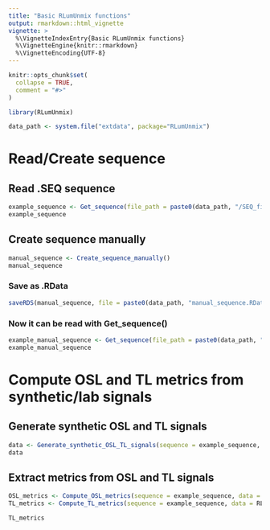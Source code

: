 ```yaml
---
title: "Basic RLumUnmix functions"
output: rmarkdown::html_vignette
vignette: >
  %\VignetteIndexEntry{Basic RLumUnmix functions}
  %\VignetteEngine{knitr::rmarkdown}
  %\VignetteEncoding{UTF-8}
---
```


```r
knitr::opts_chunk$set(
  collapse = TRUE,
  comment = "#>"
)
```

```r
library(RLumUnmix)

data_path <- system.file("extdata", package="RLumUnmix")

```

# Read/Create sequence
## Read .SEQ sequence
``` r
example_sequence <- Get_sequence(file_path = paste0(data_path, "/SEQ_file.SEQ"), lab_dose_rate = 0.2)
example_sequence


```

## Create sequence manually

```r
manual_sequence <- Create_sequence_manually()
manual_sequence

```

### Save as .RData

```r
saveRDS(manual_sequence, file = paste0(data_path, "manual_sequence.RData"), compress = FALSE)
```

### Now it can be read with Get_sequence()

```r
example_manual_sequence <- Get_sequence(file_path = paste0(data_path, "manual_sequence.RData"), lab_dose_rate = 0.2)
example_manual_sequence

```
# Compute OSL and TL metrics from synthetic/lab signals

## Generate synthetic OSL and TL signals
```r
data <- Generate_synthetic_OSL_TL_signals(sequence = example_sequence, model = "Bailey2001")
data

```
## Extract metrics from OSL and TL signals

```r
OSL_metrics <- Compute_OSL_metrics(sequence = example_sequence, data = RLUmModel::get_RLum(data, recordType ='OSL$' , drop = FALSE))
TL_metrics <- Compute_TL_metrics(sequence = example_sequence, data = RLUmModel::get_RLum(data, recordType ='TL$' , drop = FALSE), automatic_peak_finder =  TRUE)

TL_metrics
```


